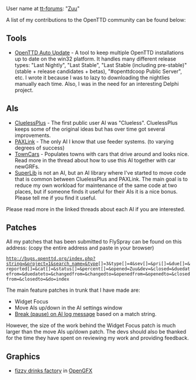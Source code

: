 User name at [http://www.tt-forums.net tt-forums]: "[http://www.tt-forums.net/memberlist.php?mode=viewprofile&u=1226 Zuu]"

A list of my contributions to the OpenTTD community can be found below:


== Tools ==
* [http://users.tt-forums.net/ottdau/ OpenTTD Auto Update] - A tool to keep multiple OpenTTD installations up to date on the win32 platform. It handles many different release types: "Last Nightly", "Last Stable", "Last Stable (including pre-stable)" (stable + release candidates + betas), "#openttdcoop Public Server", etc. I wrote it because I was to lazy to downloading the nightlies manually each time. Also, I was in the need for an interesting Delphi project.


== AIs ==
* [http://www.tt-forums.net/viewtopic.php?f=65&t=41462 CluelessPlus] - The first public user AI was "Clueless". CluelessPlus keeps some of the original ideas but has over time got several improvements.
* [http://www.tt-forums.net/viewtopic.php?f=65&t=41518 PAXLink] - The only AI I know that use feeder systems. (to varying degrees of success)
* [http://www.tt-forums.net/viewtopic.php?f=65&t=42393 TownCars] - Populates towns with cars that drive around and looks nice. Read more in the thread about how to use this AI together with car newGRFs. 
* [http://www.tt-forums.net/viewtopic.php?f=65&t=47525 SuperLib] is not an AI, but an AI library where I've started to move code that is common between CluelessPlus and PAXLink. The main goal is to reduce my own workload for maintenance of the same code at two places, but if someone finds it useful for their AIs it is a nice bonus. Please tell me if you find it useful.

Please read more in the linked threads about each AI if you are interested.


== Patches ==
All my patches that has been submitted to FlySpray can be found on this address: (copy the entire address and paste in your browser)
 http://bugs.openttd.org/index.php?string=&project=1&search_name=&type[]=3&type[]=4&sev[]=&pri[]=&due[]=&reported[]=&cat[]=&status[]=&percent[]=&opened=Zuu&dev=&closed=&duedatefrom=&duedateto=&changedfrom=&changedto=&openedfrom=&openedto=&closedfrom=&closedto=&do=index

The main feature patches in trunk that I have made are:
* Widget Focus
* Move AIs up/down in the AI settings window
* [[en/Development/Script/Need To Know#break-on-log-message| Break (pause) on AI log message]] based on a match string.

However, the size of the work behind the Widget Focus patch is much larger than the move AIs up/down patch. The devs should also be thanked for the time they have spent on reviewing my work and providing feedback.


== Graphics ==
* [http://www.tt-forums.net/viewtopic.php?p=828341#p828341 fizzy drinks factory] in [[en/Archive/Community/Graphics Replacement|OpenGFX]]
